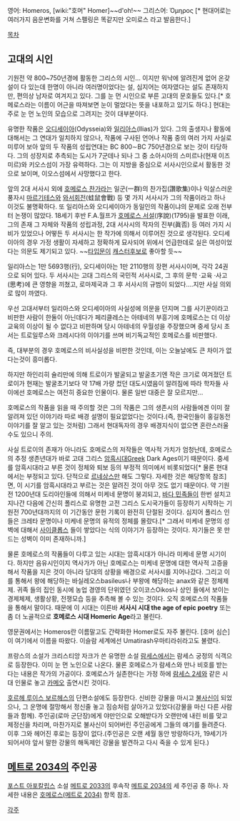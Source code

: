 영어: Homeros, [wiki:"호머" Homer]~~d'oh!~~
그리스어: Όμηρος [* 현대어로는 여러가지 음운변화를 거쳐 스펠링은 똑같지만 오미로스 라고 발음한다.]

[[목차]]

== 고대의 시인 ==
기원전 약 800~750년경에 활동한 그리스의 시인… 이지만 워낙에 알려진게 없어 온갖 설이 다 있는데 한명이 아니라 여러명이었다는 설, 심지어는 여자였다는 설도 존재하지만, 편의상 남자로 여겨지고 있다. 그를 눈 먼 시인으로 부른 고대의 문호들도 있다.[* 호메로스라는 이름이 어근을 따져보면 눈이 멀었다는 뜻을 내포하고 있기도 하다.] 현대는 주로 눈 먼 노인의 모습으로 그려지는 것이 대부분이다.

유명한 작품은 [[오디세이아]](Odysseia)와 [[일리아스]](Ilias)가 있다. 그의 출생지나 활동에 대해서는 그 연대가 일치하지 않으나, 작품에 구사된 언어나 작품 중의 여러 가지 사실로 미루어 보아 앞의 두 작품의 성립연대는 BC 800∼BC 750년경으로 보는 것이 타당하다. 그의 성장지로 추측되는 도시가 7군데나 되나 그 중 소아시아의 스미르나(현재 이즈미르)와 키오스섬이 가장 유력하다. 그는 이 지방을 중심으로 서사시인으로서 활동한 것으로 보이며, 이오스섬에서 사망했다고 한다. 

앞의 2대 서사시 외에 [[호메로스 찬가]]라는 일군(一群)의 찬가집(讚歌集)이나 익살스러운 풍자시 [[마르기테스]]와 [[와서회전]](蛙鼠會戰) 등 몇 가지 서사시가 그의 작품이라고 하나 이것도 불명확하다. 또 일리아스와 오디세이아가 동일인의 작품이냐의 문제로 오래 전부터 논쟁이 많았다. 18세기 후반 F.A.월프가 [[호메로스 서설]](序說)(1795)을 발표한 이래, 그의 존재 그 자체와 작품의 성립과정, 2대 서사시의 작자의 진부(眞否) 등 여러 가지 시비가 있었으나 어떻든 두 서사시는 한 작가에 의해서 이루어진 것으로 생각된다. 오디세이아의 경우 가정 생활이 자세하고 정확하게 묘사되어 위에서 언급한데로 실은 여성이었다는 의문도 제기되고 있다. ~~[[타입문]]이 [[캐스터]]후보로 좋아할 듯~~

일리아스는 1만 5693행(行), 오디세이아는 1만 2110행의 장편 서사시이며, 각각 24권으로 되어 있다. 두 서사시는 고대 그리스의 국민적 서사시로, 그 후의 문학 ·교육 ·사고(思考)에 큰 영향을 끼쳤고, 로마제국과 그 후 서사시의 규범이 되었다....지만 사실 의외로 많이 까였다.

우선 고대서부터 일리아스와 오디세이아의 사실성에 의문을 던지며 그를 사기꾼이라고 비판한 사람이 한둘이 아닌데다가 페리클레스는 아테네의 부흥기에 호메로스는 더 이상 교육의 이상이 될 수 없다고 비판하며 당시 아테네의 우월성을 주장했으며 중세 당시 초서는 트로일루스와 크레시다의 이야기를 쓰며 비기독교적인 호메로스를 비판했다.  

즉, 대부분의 경우 호메로스의 비사실성을 비판한 것인데, 이는 오늘날에도 큰 차이가 없다는것이 흥미롭다.  

하지만 하인리히 슐리만에 의해 트로이가 발굴되고 발굴초기엔 작은 크기로 여겨졌던 트로이가 현재는 발굴초기보다 약 17배 가량 컸던 대도시였음이 알려짐에 따라 학자들 사이에선 호메로스는 여전히 중요한 인물이다. 물론 일반 대중은 잘 모르지만...

호메로스의 작품을 읽을 때 주의할 것은 그의 작품은 그의 생존시의 사람들에겐 이미 잘 알려져 있던 이야기라 따로 배경 설명이 필요없었다는 것이다.(즉, 한국인들이 홍길동전 이야기를 잘 알고 있는 것처럼) 그래서 현대독자의 경우 배경지식이 없으면 혼란스러울 수도 있으니 주의.  

사실 트로이의 존재가 아니라도 호메로스의 저작들은 역사적 가치가 엄청난데, 호메로스의 추정 생존년대가 바로 고대 그리스 [[암흑시대]]Greek Dark Ages이기 때문이다. 
중세를 암흑시대라고 부른 것이 정체와 퇴보 등의 부정적 의미에서 비롯되었다[* 물론 현대에서는 부정되고 있다. 단적으로 [[르네상스]]만 해도 그렇다. 자세한 것은 해당항목 참조]면, 이 시기를 암흑시대라고 부르는 것은 알려진 것이 아무 것도 없기 때문이다. 약 기원전 1200년대 도리아인들에 의해서 미케네 문명이 붕괴되고, [[바다 민족]]들이 한번 설치고 지나간 다음에 간신히 폴리스로 유명한 고전 그리스 도시국가들이 등장하기 시작하는 기원전 700년대까지의 이 기간동안 문헌 기록이 완전히 단절된 것이다. 심지어 폴리스 인들은 크레타 문명이나 미케네 문명의 유적의 정체를 몰랐다.[* 그래서 미케네 문명의 성벽에 대해서 [[사이클롭스]] 들이 쌓았다는 식의 이야기가 등장하는 것이다. 자기들은 못 만드는 성벽이 이미 존재하니까.]

물론 호메로스의 작품들이 다루고 있는 시대는 암흑시대가 아니라 미케네 문명 시기이다. 하지만 음유시인이지 역사가가 아닌 호메로스는 미케네 문명에 대한 역사적 고증을 해서 작품을 지은 것이 아니라 당대의 상황을 배경으로 서사시를 지어나갔다. 그리고 이를 통해서 왕에 해당하는 바실레오스basileus나 부왕에 해당하는 anax와 같은 정체제제. 귀족 들의 집인 동시에 농업 경영의 단위였던 오이코스Oikos나 상인 들에서 보이는 경제체제, 생활상황, 전쟁모습 등을 추측해 볼 수 있는 것이다. 오직 호메로스의 작품들을 통해서 말이다. 때문에 이 시대는 이른바 '''서사시 시대 the age of epic poetry''' 또는 좀 더 노골적으로 '''호메로스 시대 Homeric Age'''라고 불린다. 

영문권에서는 Homeros란 이름말고도 간략화한 Homer로도 자주 불린다. [호머 심슨]이 여기에서 이름을 따왔다. 이슬람 세계에선 Umatirash우마티라쉬라고도 불렸다.

프랑스의 소설가 크리스티앙 자크가 쓴 유명한 소설 [[람세스]]에서는 람세스 궁정의 식객으로 등장한다. 이미 눈 먼 노인으로 나온다. 물론 호메로스가 람세스와 만나 비호를 받는다는 내용은 작가의 가공이다. 호메로스가 실존한다는 가정 하에 [[람세스 2세]]와 같은 시대 인물로 놓고 [[카메오]] 출연시킨 것이다.

[[호르헤 루이스 보르헤스]]의 단편소설에도 등장한다. 신비한 강물을 마시고 [[불사신]]이 되었으나, 그 운명에 절망해서 정신줄 놓고 짐승처럼 살아가고 있었다(강물을 마신 다른 사람들과 함께). 주인공(로마 군단장)에게 야만인으로 오해받다가 오랜만에 내린 비를 맞고 제정신을 차리며, 마찬가지로 불사신이 되어버린 주인공에게 그들의 얘기를 들려준다. 이후 그와 헤어진 후로는 등장이 없다.(주인공은 오랜 세월 동안 방랑하다가, 19세기가 되어서야 앞서 말한 강물의 해독제인 강물을 발견하고 다시 죽을 수 있게 된다.)

== [[메트로 2034]]의 주인공 ==
[[포스트 아포칼립스]] 소설 [[메트로 2033]]의 후속작 [[메트로 2034]]의 세 주인공 중 하나. 자세한 내용은 [[호메로스(메트로 2034)]] 항목 참조.

[[각주]]
